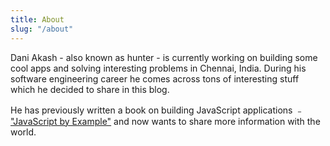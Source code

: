 ---
title: About
slug: "/about"
---
Dani Akash - also known as hunter - is currently working on building some cool apps and solving interesting problems in Chennai, India. During his software engineering career he comes across tons of interesting stuff which he decided to share in this blog. 

He has previously written a book on building JavaScript applications ﹣ ["JavaScript by Example"](https://www.packtpub.com/web-development/javascript-example) and now wants to share more information with the world.